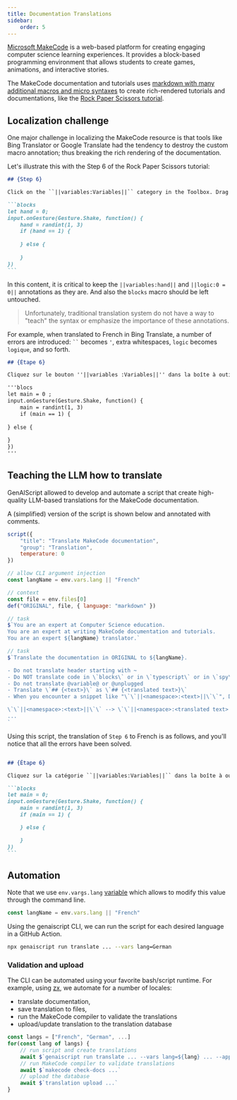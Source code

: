 ```yaml
---
title: Documentation Translations
sidebar:
    order: 5
---
```


[Microsoft MakeCode](https://makecode.com) is a web-based platform 
for creating engaging computer science learning experiences. 
It provides a block-based programming environment that allows students 
to create games, animations, and interactive stories. 

The MakeCode documentation and tutorials uses [markdown with many additional macros
and micro syntaxes](https://makecode.com/writing-docs) 
to create rich-rendered tutorials and documentations, like the [Rock Paper Scissors tutorial](https://makecode.microbit.org/projects/rock-paper-scissors).

## Localization challenge

One major challenge in localizing the MakeCode resource is that 
tools like Bing Translator or Google Translate had the tendency to destroy the custom macro
annotation; thus breaking the rich rendering of the documentation.

Let's illustrate this with the Step 6 of the Rock Paper Scissors tutorial:

````markdown wrap
## {Step 6}

Click on the ``||variables:Variables||`` category in the Toolbox. Drag a ``||variables:hand||`` block out and drop it into the ``||logic:0 = 0||`` comparison block replacing the first **0**.  Click on the second 0 in the comparison block and change to **1**.

```blocks
let hand = 0;
input.onGesture(Gesture.Shake, function() {
    hand = randint(1, 3)
    if (hand == 1) {
    	
    } else {
    	
    }
})
```
````

In this content, it is critical to keep the `||variables:hand||`
and `||logic:0 = 0||` annotations as they are. And also the `blocks` macro should be left untouched.

> Unfortunately, traditional translation system do not have a way to "teach" the syntax or emphasize
the importance of these annotations.

For example, when translated to French in Bing Translate, a number of errors are introduced:
` `` ` becomes `'`, extra whitespaces, `logic` becomes `logique`, and so forth.

````markdown wrap
## {Étape 6}

Cliquez sur le bouton ''||variables :Variables||'' dans la boîte à outils. Faites glisser un ''||variables :main||'' et déposez-le dans le fichier ''||logique :0 = 0||'' en remplacement du premier **0**.  Cliquez sur le deuxième 0 dans le bloc de comparaison et passez à **1**.

'''blocs
let main = 0 ;
input.onGesture(Gesture.Shake, function() {
    main = randint(1, 3)
    if (main == 1) {
    	
} else {
    	
}
})
'''
````

## Teaching the LLM how to translate

GenAIScript allowed to develop and automate a script that create high-quality LLM-based translations
for the MakeCode documentation.

A (simplified) version of the script is shown below and annotated with comments.

````js wrap
script({
    "title": "Translate MakeCode documentation",
    "group": "Translation",
    temperature: 0
})

// allow CLI argument injection
const langName = env.vars.lang || "French"

// context
const file = env.files[0]
def("ORIGINAL", file, { language: "markdown" })

// task
$`You are an expert at Computer Science education. 
You are an expert at writing MakeCode documentation and tutorials. 
You are an expert ${langName} translator.`

// task
$`Translate the documentation in ORIGINAL to ${langName}.

- Do not translate header starting with ~
- Do NOT translate code in \`blocks\` or in \`typescript\` or in \`spy\` or in \`python\`. However, you can should comments.
- Do not translate @variable@ or @unplugged
- Translate \`## {<text>}\` as \`## {<translated text>}\`
- When you encounter a snippet like "\`\`||<namespace>:<text>||\`\`", DO NOT translate <namespace> and DO translate text.

\`\`||<namespace>:<text>||\`\` --> \`\`||<namespace>:<translated text>||\`\`
...
`
````

Using this script, the translation of `Step 6` to French is as follows, and
you'll notice that all the errors have been solved.

````markdown wrap

## {Étape 6}

Cliquez sur la catégorie ``||variables:Variables||`` dans la boîte à outils. Faites glisser un bloc ``||variables:main||`` et déposez-le dans le bloc de comparaison ``||logic:0 = 0||``, en remplaçant le premier **0**. Cliquez sur le deuxième 0 dans le bloc de comparaison et changez-le en **1**.

```blocks
let main = 0;
input.onGesture(Gesture.Shake, function() {
    main = randint(1, 3)
    if (main == 1) {

    } else {

    }
})
```
````

## Automation

Note that we use `env.vargs.lang` [variable](/genaiscript/reference/scripts/variables) which allows to modify this value through the command line.

```js
const langName = env.vars.lang || "French"
```

Using the genaiscript CLI, we can run the script for each desired language in a GitHub Action.

```sh
npx genaiscript run translate ... --vars lang=German
```

### Validation and upload

The CLI can be automated using your favorite bash/script runtime.
For example, using [zx](https://google.github.io/zx/), we automate for a number of locales:

- translate documentation,
- save translation to files,
- run the MakeCode compiler to validate the translations
- upload/update translation to the translation database

```js wrap title="ai-translation.mjs"
const langs = ["French", "German", ...]
for(const lang of langs) {
    // run script and create translations
    await $`genaiscript run translate ... --vars lang=${lang} ... --apply-edits`
    // run MakeCode compiler to validate translations 
    await $`makecode check-docs ...`
    // upload the database
    await $`translation upload ...`
}
```